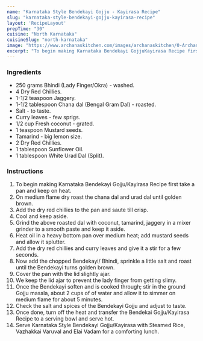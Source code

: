 ---
name: "Karnataka Style Bendekayi Gojju - Kayirasa Recipe"
slug: "karnataka-style-bendekayi-gojju-kayirasa-recipe"
layout: 'RecipeLayout'
prepTime: "30"
cuisine: "North Karnataka"
cuisineSlug: "north-karnataka"
image: "https://www.archanaskitchen.com/images/archanaskitchen/0-Archanas-Kitchen-Recipes/2019/Karnataka_Bendekayi_Gojju_Recipe_Bendekai_kayirasa_Karnataka_Bhindi_Curry_5_1600.jpg"
excerpt: "To begin making Karnataka Bendekayi GojjuKayirasa Recipe first take a pan and keep on heat"
---

### Ingredients

- 250 grams Bhindi (Lady Finger/Okra) - washed.
- 4 Dry Red Chillies.
- 1-1/2 teaspoon Jaggery.
- 1-1/2 tablespoon Chana dal (Bengal Gram Dal) - roasted.
- Salt - to taste.
- Curry leaves - few sprigs.
- 1/2 cup Fresh coconut - grated.
- 1 teaspoon Mustard seeds.
- Tamarind - big lemon size.
- 2 Dry Red Chillies.
- 1 tablespoon Sunflower Oil.
- 1 tablespoon White Urad Dal (Split).

### Instructions

1. To begin making Karnataka Bendekayi Gojju/Kayirasa Recipe first take a pan and keep on heat.
1. On medium flame dry roast the chana dal and urad dal until golden brown.
1. Add the dry red chillies to the pan and saute till crisp.
1. Cool and keep aside.
1. Grind the above roasted dal with coconut, tamarind, jaggery in a mixer grinder to a smooth paste and keep it aside.
1. Heat oil in a heavy bottom pan over medium heat; add mustard seeds and allow it splutter.
1. Add the dry red chillies and curry leaves and give it a stir for a few seconds.
1. Now add the chopped Bendekayi/ Bhindi, sprinkle a little salt and roast until the Bendekayi turns golden brown.
1. Cover the pan with the lid slightly ajar.
1. We keep the lid ajar to prevent the lady finger from getting slimy.
1. Once the Bendekayi soften and is cooked through; stir in the ground Gojju masala, about 2 cups of of water and allow it to simmer on medium flame for about 5 minutes.
1. Check the salt and spices of the Bendekayi Gojju and adjust to taste.
1. Once done, turn off the heat and transfer the Bendekai Gojju/Kayirasa Recipe to a serving bowl and serve hot.
1. Serve Karnataka Style Bendekayi Gojju/Kayirasa with Steamed Rice, Vazhakkai Varuval  and Elai Vadam for a comforting lunch.

